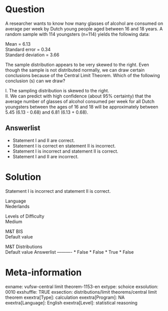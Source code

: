 Question
========
A researcher wants to know how many glasses of alcohol are consumed on
average per week by Dutch young people aged between 16 and 18 years. A
random sample with 114 youngsters (n=114) yields the following data:  
  
Mean = 6.13  
Standard error = 0.34  
Standard deviation = 3.66  
  
The sample distribution appears to be very skewed to the right. Even
though the sample is not distributed normally, we can draw certain
conclusions because of the Central Limit Theorem. Which of the following
conclusion (s) can we draw?  
  
  
I. The sampling distribution is skewed to the right.  
II. We can predict with high confidence (about 95% certainty) that the
average number of glasses of alcohol consumed per week for all Dutch
youngsters between the ages of 16 and 18 will be approximately between
5.45 (6.13 - 0.68) and 6.81 (6.13 + 0.68).

Answerlist
----------
* Statement I and II are correct.
* Statement I is correct en statement II is incorrect.
* Statement I is incorrect and statement II is correct.
* Statement I and II are incorrect.

Solution
========





Statement I is incorrect and statement II is correct.





Language  
Nederlands

Levels of Difficulty  
Medium

M&T BIS  
Default value

M&T Distributions  
Default value
Answerlist
----------
* False
* False
* True
* False

Meta-information
================
exname: vufsw-central limit theorem-1153-en
extype: schoice
exsolution: 0010
exshuffle: TRUE
exsection: distributions/limit theorems/central limit theorem
exextra[Type]: calculation
exextra[Program]: NA
exextra[Language]: English
exextra[Level]: statistical reasoning

